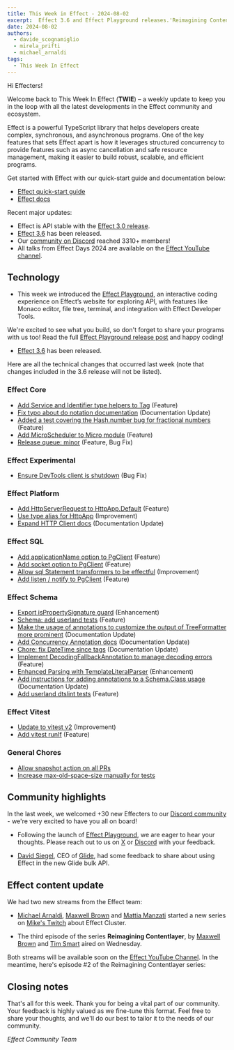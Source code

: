 ```yaml
---
title: This Week in Effect - 2024-08-02
excerpt:  Effect 3.6 and Effect Playground releases.'Reimagining Contentlayer' ep. 3 by Maxwell Brown and Tim Smart. 'Effect Cluster' ep.1 by Michael Arnaldi, Maxwell Brown and Mattia Manzati.
date: 2024-08-02
authors:
  - davide_scognamiglio
  - mirela_prifti
  - michael_arnaldi
tags:
  - This Week In Effect
---
```



Hi Effecters!

Welcome back to This Week In Effect (**TWIE**) – a weekly update to keep you in the loop with all the latest developments in the Effect community and ecosystem.

Effect is a powerful TypeScript library that helps developers create complex, synchronous, and asynchronous programs. One of the key features that sets Effect apart is how it leverages structured concurrency to provide features such as async cancellation and safe resource management, making it easier to build robust, scalable, and efficient programs.

Get started with Effect with our quick-start guide and documentation below:

- [Effect quick-start guide](/docs/quickstart)
- [Effect docs](/docs/introduction)

Recent major updates:

- Effect is API stable with the [Effect 3.0 release](https://effect.website/blog/effect-3.0).
- [Effect 3.6](https://effect.website/blog/effect-3.6) has been released.
- Our [community on Discord](https://discord.gg/effect-ts) reached 3310+ members!
- All talks from Effect Days 2024 are available on the [Effect YouTube channel](https://www.youtube.com/@effect-ts).

## Technology

+ This week we introduced the [Effect Playground](https://effect.website/play), an interactive coding experience on Effect’s website for exploring API, with features like Monaco editor, file tree, terminal, and integration with Effect Developer Tools.

<Tweet id="1817965072821665897" />

We're excited to see what you build, so don't forget to share your programs with us too! Read the full [Effect Playground release post](https://effect.website/blog/playground-release) and happy coding!

<YouTube
  id="https://www.youtube.com/embed/zrMY9r9CRoc?si=UzeFoqTLv0Bx4441"
  title="Introducing the Effect Playground"
/>

+ [Effect 3.6](https://effect.website/blog/effect-3.6) has been released.

<Tweet id="1818237695987957965" />

Here are all the technical changes that occurred last week (note that changes included in the 3.6 release will not be listed).

### Effect Core
+ [Add Service and Identifier type helpers to Tag](https://github.com/Effect-TS/effect/pull/3362) (Feature)
+ [Fix typo about do notation documentation](https://github.com/Effect-TS/effect/pull/3372) (Documentation Update)
+ [Added a test covering the Hash.number bug for fractional numbers](https://github.com/Effect-TS/effect/pull/3373) (Feature)
+ [Add MicroScheduler to Micro module](https://github.com/Effect-TS/effect/pull/3377) (Feature)
+ [Release queue: minor](https://github.com/Effect-TS/effect/pull/3248) (Feature, Bug Fix)

### Effect Experimental
+ [Ensure DevTools client is shutdown](https://github.com/Effect-TS/effect/pull/3394) (Bug Fix)

### Effect Platform
+ [Add HttpServerRequest to HttpApp.Default](https://github.com/Effect-TS/effect/pull/3384) (Feature)
+ [Use type alias for HttpApp](https://github.com/Effect-TS/effect/pull/3386) (Improvement)
+ [Expand HTTP Client docs](https://github.com/Effect-TS/effect/pull/3396) (Documentation Update)

### Effect SQL
+ [Add applicationName option to PgClient](https://github.com/Effect-TS/effect/pull/3364) (Feature)
+ [Add socket option to PgClient](https://github.com/Effect-TS/effect/pull/3365) (Feature)
+ [Allow sql Statement transformers to be effectful](https://github.com/Effect-TS/effect/pull/3387) (Improvement)
+ [Add listen / notify to PgClient](https://github.com/Effect-TS/effect/pull/3398) (Feature)

### Effect Schema
+ [Export isPropertySignature guard](https://github.com/Effect-TS/effect/pull/3363) (Enhancement)
+ [Schema: add userland tests](https://github.com/Effect-TS/effect/pull/3370) (Feature)
+ [Make the usage of annotations to customize the output of TreeFormatter more prominent](https://github.com/Effect-TS/effect/pull/3374) (Documentation Update)
+ [Add Concurrency Annotation docs](https://github.com/Effect-TS/effect/pull/3381) (Documentation Update)
+ [Chore: fix DateTime since tags](https://github.com/Effect-TS/effect/pull/3388) (Documentation Update)
+ [Implement DecodingFallbackAnnotation to manage decoding errors](https://github.com/Effect-TS/effect/pull/3346) (Feature)
+ [Enhanced Parsing with TemplateLiteralParser](https://github.com/Effect-TS/effect/pull/3347) (Enhancement)
+ [Add instructions for adding annotations to a Schema.Class usage](https://github.com/Effect-TS/effect/pull/3395) (Documentation Update)
+ [Add userland dtslint tests](https://github.com/Effect-TS/effect/pull/3400) (Feature)

### Effect Vitest
+ [Update to vitest v2](https://github.com/Effect-TS/effect/pull/3367) (Improvement)
+ [Add vitest runIf](https://github.com/Effect-TS/effect/pull/3376) (Feature)

### General Chores
+ [Allow snapshot action on all PRs](https://github.com/Effect-TS/effect/pull/3369)
+ [Increase max-old-space-size manually for tests](https://github.com/Effect-TS/effect/pull/3371)

## Community highlights

In the last week, we welcomed +30 new Effecters to our [Discord community](https://discord.gg/effect-ts) - we're very excited to have you all on board!

+ Following the launch of [Effect Playground](https://effect.website/play), we are eager to hear your thoughts. Please reach out to us on [X](https://x.com/EffectTS_) or [Discord](https://discord.gg/effect-ts) with your feedback.

<Tweet id="1818065230532067432" />

+ [David Siegel](https://x.com/dvdsgl), CEO of [Glide](https://www.glideapps.com/), had some feedback to share about using Effect in the new Glide bulk API.

<Tweet id="1817397810880479315" />

## Effect content update

We had two new streams from the Effect team:

+ [Michael Arnaldi](https://x.com/MichaelArnaldi), [Maxwell Brown](https://x.com/imax153) and [Mattia Manzati](https://x.com/MattiaManzati) started a new series on [Mike's Twitch](https://www.twitch.tv/mikearnaldi/video/2206072150) about Effect Cluster.

<Tweet id="1817923000382980562" />

+ The third episode of the series **Reimagining Contentlayer**, by [Maxwell Brown](https://x.com/imax153) and [Tim Smart](https://x.com/tim_smart) aired on Wednesday.

<Tweet id="1818772336537161908" />

Both streams will be available soon on the [Effect YouTube Channel](https://www.youtube.com/@effect-ts). In the meantime, here's episode #2 of the Reimagining Contentlayer series:

<YouTube
  id="https://www.youtube.com/embed/XqvvQ43b208?si=NrvY_rXA_DPZShUO"
  title="Reimagining ContentLayer with Effect (Part 2)"
/>

## Closing notes

That's all for this week. Thank you for being a vital part of our community. Your feedback is highly valued as we fine-tune this format. Feel free to share your thoughts, and we'll do our best to tailor it to the needs of our community.

_Effect Community Team_

